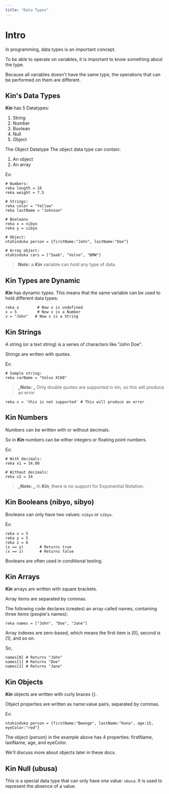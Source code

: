 ```yaml
---
title: "Data Types"
---
```

# Intro

In programming, data types is an important concept.

To be able to operate on variables, it is important to know something about the type.

Because all variables doesn't have the same type, the operations that can be performed on them are different.

## Kin's Data Types

**_Kin_** has 5 Datatypes:

1. String
2. Number
3. Boolean
4. Null
5. Object

The Object Datatype
The object data type can contain:

1. An object
2. An array

Ex:

```Kin
# Numbers:
reka length = 16
reka weight = 7.5

# Strings:
reka color = "Yellow"
reka lastName = "Johnson"

# Booleans
reka x = nibyo
reka y = sibyo

# Object:
ntahinduka person = {firstName:"John", lastName:"Doe"}

# Array object:
ntahinduka cars = ["Saab", "Volvo", "BMW"]
```

> **_Note:_** a **_Kin_** variable can hold any type of data.

## Kin Types are Dynamic

**_Kin_** has dynamic types. This means that the same variable can be used to hold different data types:

```Kin
reka x        # Now x is undefined
x = 5         # Now x is a Number
x = "John"   # Now x is a String
```

## Kin Strings

A string (or a text string) is a series of characters like "John Doe".

Strings are written with quotes.

Ex:

```Kin
# Sample string:
reka carName = "Volvo XC60"
```

> **_Note: _** Only double quotes are supported in kin, so this will produce an error

```Kin
reka x = 'this is not supported' # This will produce an error
```

## Kin Numbers

Numbers can be written with or without decimals.

So in **_Kin_** numbers can be either integers or floating point numbers.

Ex:

```Kin
# With decimals:
reka x1 = 34.00

# Without decimals:
reka x2 = 34
```

> **_Note: _** In **_Kin_**, there is no support for Exponential Notation.

## Kin Booleans (nibyo, sibyo)

Booleans can only have two values: `nibyo` or `sibyo`.

Ex:

```Kin
reka x = 5
reka y = 5
reka z = 6
(x == y)       # Returns true
(x == z)       # Returns false
```

Booleans are often used in conditional testing.

## Kin Arrays

**_Kin_** arrays are written with square brackets.

Array items are separated by commas.

The following code declares (creates) an array called names, containing three items (people's names):

```Kin
reka names = ["John", "Doe", "Jane"]
```

Array indexes are zero-based, which means the first item is [0], second is [1], and so on.

So,

```Kin
names[0] # Returns "John"
names[1] # Returns "Doe"
names[2] # Returns "Jane"
```

## Kin Objects

**_Kin_** objects are written with curly braces {}.

Object properties are written as name:value pairs, separated by commas.

Ex:

```Kin
ntahinduka person = {firstName:"Bwenge", lastName:"Kana", age:15, eyeColor:"red"}
```

The object (person) in the example above has 4 properties: firstName, lastName, age, and eyeColor.

We'll discuss more about objects later in these docs.

## Kin Null (ubusa)

This is a special data type that can only have one value: `ubusa`.
It is used to represent the absence of a value.
